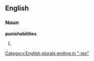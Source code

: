==English==

===Noun===
'''punishabilities'''

# {{plural of|[[punishability]]}}

[[Category:English plurals ending in "-ies"]]